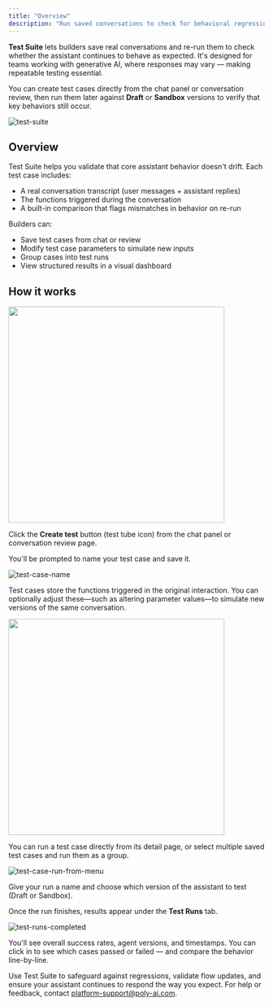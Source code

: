 ```yaml
---
title: "Overview"
description: "Run saved conversations to check for behavioral regressions in assistant responses."
---
```


**Test Suite** lets builders save real conversations and re-run them to check whether the assistant continues to behave as expected. It's designed for teams working with generative AI, where responses may vary — making repeatable testing essential.

You can create test cases directly from the chat panel or conversation review, then run them later against **Draft** or **Sandbox** versions to verify that key behaviors still occur.

![test-suite](/images/test-suite.png)

## Overview

Test Suite helps you validate that core assistant behavior doesn't drift. Each test case includes:

- A real conversation transcript (user messages + assistant replies)
- The functions triggered during the conversation
- A built-in comparison that flags mismatches in behavior on re-run

Builders can:
- Save test cases from chat or review
- Modify test case parameters to simulate new inputs
- Group cases into test runs
- View structured results in a visual dashboard

## How it works

<Steps>

<Step title="Save a test case from chat or conversation review">

<Frame><img width="425" src="/images/create-test-case.png" /></Frame>

Click the **Create test** button (test tube icon) from the chat panel or conversation review page.

You'll be prompted to name your test case and save it.

![test-case-name](/images/test-case-name.png)
</Step>

<Step title="[Optional] Edit parameters">

Test cases store the functions triggered in the original interaction. You can optionally adjust these—such as altering parameter values—to simulate new versions of the same conversation.

<Frame><img width="425" src="/images/test-case-alter-field.png" /></Frame>

</Step>

<Step title="Run tests — individually or in groups">

You can run a test case directly from its detail page, or select multiple saved test cases and run them as a group.

![test-case-run-from-menu](/images/test-case-run-from-menu.png)

Give your run a name and choose which version of the assistant to test (Draft or Sandbox).
</Step>

<Step title="View run results and investigate regressions">

Once the run finishes, results appear under the **Test Runs** tab.

![test-runs-completed](/images/test-runs-completed.png)

You'll see overall success rates, agent versions, and timestamps. You can click in to see which cases passed or failed — and compare the behavior line-by-line.

</Step>

</Steps>

Use Test Suite to safeguard against regressions, validate flow updates, and ensure your assistant continues to respond the way you expect. For help or feedback, contact [platform-support@poly-ai.com](mailto:platform-support@poly-ai.com).